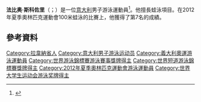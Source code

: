 '''法比奥·斯科佐里'''（{{lang-it|Fabio Scozzoli}}；{{bd|1988年|8月8日}}）是一位[[意大利|意大利]]男子游泳運動員<ref>{{cite web|url=http://www.dbresults.net/sitofin/risultati/nu/2011/roma0408201101/indexframe.htm|title=NUOTO - Federazione Italiana Nuoto|publisher=dbresults.net|language=it|accessdate=21 May 2012|archive-date=2014-09-03|archive-url=https://web.archive.org/web/20140903060711/http://www.dbresults.net/sitofin/risultati/nu/2011/roma0408201101/indexframe.htm|dead-url=no}}</ref>。他擅長蛙泳項目。在2012年夏季奧林匹克運動會100米蛙泳的比賽上，他獲得了第7名的成績。

==參考資料==
{{Reflist}}
{{DEFAULTSORT:Scozzoli, Fabio}}
[[Category:拉韋納省人|Category:拉韋納省人]]
[[Category:意大利男子游泳运动员|Category:意大利男子游泳运动员]]
[[Category:義大利奧運游泳運動員|Category:義大利奧運游泳運動員]]
[[Category:世界游泳錦標賽游泳賽事獎牌得主|Category:世界游泳錦標賽游泳賽事獎牌得主]]
[[Category:世界短道游泳錦標賽獎牌得主|Category:世界短道游泳錦標賽獎牌得主]]
[[Category:2012年夏季奧林匹克運動會游泳運動員|Category:2012年夏季奧林匹克運動會游泳運動員]]
[[Category:世界大学生运动会游泳奖牌得主|Category:世界大学生运动会游泳奖牌得主]]